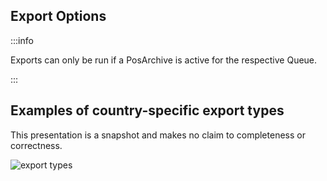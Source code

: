 ## Export Options

:::info

Exports can only be run if a PosArchive is active for the respective Queue.  

:::

## Examples of country-specific export types
This presentation is a snapshot and makes no claim to completeness or correctness.

![export types](images/3-exports-FR.png "https://portal-sandbox.fiskaltrust.TLD/Exports/CreateExport?queueId=12341234-1234-1234-1234-123123123123")